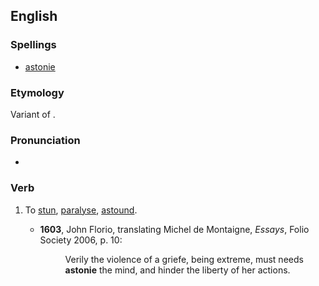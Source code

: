 ==English==
===Spellings===
*[[astonie]] {{italbrac|obsolete}}

===Etymology===
Variant of {{term|astone}}.

===Pronunciation===
*{{a|UK}} {{IPA|/əˈstɒni/}}

===Verb===
{{en-verb|astonies|astonying|astonied}}

# {{archaic}} To [[stun]], [[paralyse]], [[astound]].
#*'''1603''', John Florio, translating Michel de Montaigne, ''Essays'', Folio Society 2006, p. 10:
#*:Verily the violence of a griefe, being extreme, must needs '''astonie''' the mind, and hinder the liberty of her actions.